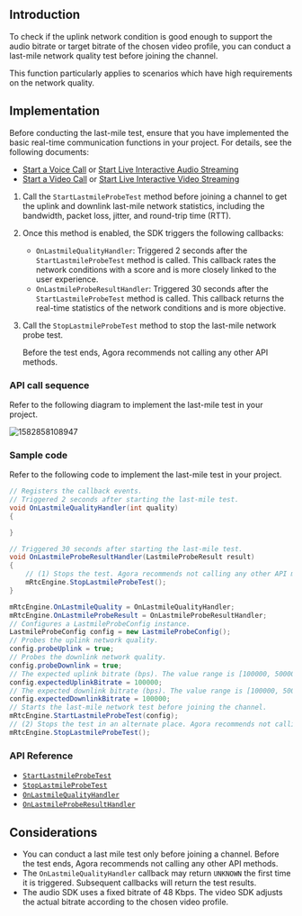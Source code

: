 <PlatformWrapper platform="unity">

## Introduction

To check if the uplink network condition is good enough to support the audio bitrate or target bitrate of the chosen video profile, you can conduct a last-mile network quality test before joining the channel.

This function particularly applies to scenarios which have high requirements on the network quality.

## Implementation

Before conducting the last-mile test, ensure that you have implemented the basic real-time communication functions in your project. For details, see the following documents:

- [Start a Voice Call](/3.x/voice-calling/quickstart-guide/get-started-sdk) or [Start Live Interactive Audio Streaming](../quickstart-guide/start-audio-streaming)
- [Start a Video Call](/3.x/video-calling/quickstart-guide/get-started-sdk) or [Start Live Interactive Video Streaming](/en/3.x/interactive-live-streaming/quickstart-guide/start-video-streaming)


1. Call the `StartLastmileProbeTest` method before joining a channel to get the uplink and downlink last-mile network statistics, including the bandwidth, packet loss, jitter, and round-trip time (RTT).

2. Once this method is enabled, the SDK triggers the following callbacks:

   - `OnLastmileQualityHandler`: Triggered 2 seconds after the `StartLastmileProbeTest` method is called. This callback rates the network conditions with a score and is more closely linked to the user experience.
   - `OnLastmileProbeResultHandler`: Triggered 30 seconds after the `StartLastmileProbeTest` method is called. This callback returns the real-time statistics of the network conditions and is more objective.

3. Call the `StopLastmileProbeTest` method to stop the last-mile network probe test.

   <div class="alert note">Before the test ends, Agora recommends not calling any other API methods.</div>


### API call sequence

Refer to the following diagram to implement the last-mile test in your project.

![1582858108947](https://web-cdn.agora.io/docs-files/1582858108947)

### Sample code

Refer to the following code to implement the last-mile test in your project.

```csharp
// Registers the callback events.
// Triggered 2 seconds after starting the last-mile test.
void OnLastmileQualityHandler(int quality)
{

}

// Triggered 30 seconds after starting the last-mile test.
void OnLastmileProbeResultHandler(LastmileProbeResult result)
{
    // (1) Stops the test. Agora recommends not calling any other API method before the test ends.
    mRtcEngine.StopLastmileProbeTest();
}

mRtcEngine.OnLastmileQuality = OnLastmileQualityHandler;
mRtcEngine.OnLastmileProbeResult = OnLastmileProbeResultHandler;
// Configures a LastmileProbeConfig instance.
LastmileProbeConfig config = new LastmileProbeConfig();
// Probes the uplink network quality.
config.probeUplink = true;
// Probes the downlink network quality.
config.probeDownlink = true;
// The expected uplink bitrate (bps). The value range is [100000, 5000000].
config.expectedUplinkBitrate = 100000;
// The expected downlink bitrate (bps). The value range is [100000, 5000000].
config.expectedDownlinkBitrate = 100000;
// Starts the last-mile network test before joining the channel.
mRtcEngine.StartLastmileProbeTest(config);
// (2) Stops the test in an alternate place. Agora recommends not calling any other API method before the test ends.
mRtcEngine.StopLastmileProbeTest();
```



### API Reference

- [`StartLastmileProbeTest`](https://api-ref.agora.io/en/video-sdk/unity/3.x/classagora__gaming__rtc_1_1_i_rtc_engine.html#a1d70042741eed8fd27234d43f0bdd86e)
- [`StopLastmileProbeTest`](https://api-ref.agora.io/en/video-sdk/unity/3.x/classagora__gaming__rtc_1_1_i_rtc_engine.html#a7097b5aa40f1124c5cb5ae7cc68d636f)
- [`OnLastmileQualityHandler`](https://api-ref.agora.io/en/video-sdk/unity/3.x/namespaceagora__gaming__rtc.html#ad91eb7212a21d5596d4a96dfedaa7753)
- [`OnLastmileProbeResultHandler`](https://api-ref.agora.io/en/video-sdk/unity/3.x/namespaceagora__gaming__rtc.html#afa2ac45e7687a97653fedb80c5346019)

## Considerations

- You can conduct a last mile test only before joining a channel. Before the test ends, Agora recommends not calling any other API methods.
- The `OnLastmileQualityHandler` callback may return `UNKNOWN` the first time it is triggered. Subsequent callbacks will return the test results.
- The audio SDK uses a fixed bitrate of 48 Kbps. The video SDK adjusts the actual bitrate according to the chosen video profile.

</PlatformWrapper>